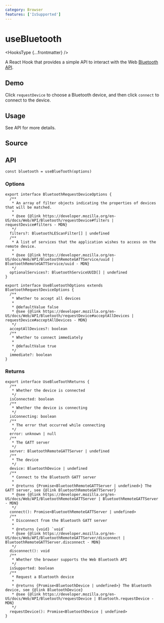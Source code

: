 ```yaml
---
category: Browser
features: ['IsSupported']
---
```


# useBluetooth


<HooksType {...frontmatter} />

A React Hook that provides a simple API to interact with the Web [Bluetooth API](https://developer.mozilla.org/en-US/docs/Web/API/Web_Bluetooth_API).

## Demo

Click `requestDevice` to choose a Bluetooth device, and then click `connect` to connect to the device.


<App />

## Usage

See API for more details.

## Source


<Source />

## API

```tsx
const bluetooth = useBlueTooth(options)
```

### Options

```tsx
export interface BluetoothRequestDeviceOptions {
  /**
   * An array of filter objects indicating the properties of devices that will be matched.
   *
   * @see {@link https://developer.mozilla.org/en-US/docs/Web/API/Bluetooth/requestDevice#filters | requestDevice#filters - MDN}
   */
  filters?: BluetoothLEScanFilter[] | undefined
  /**
   * A list of services that the application wishes to access on the remote device.
   *
   * @see {@link https://developer.mozilla.org/en-US/docs/Web/API/BluetoothRemoteGATTService/uuid | BluetoothRemoteGATTService/uuid - MDN}
   */
  optionalServices?: BluetoothServiceUUID[] | undefined
}

export interface UseBluetoothOptions extends BluetoothRequestDeviceOptions {
  /**
   * Whether to accept all devices
   *
   * @defaultValue false
   * @see {@link https://developer.mozilla.org/en-US/docs/Web/API/Bluetooth/requestDevice#acceptAllDevices | requestDevice#acceptAllDevices - MDN}
   */
  acceptAllDevices?: boolean
  /**
   * Whether to connect immediately
   *
   * @defaultValue true
   */
  immediate?: boolean
}
```

### Returns

```tsx
export interface UseBlueToothReturns {
  /**
   * Whether the device is connected
   */
  isConnected: boolean
  /**
   * Whether the device is connecting
   */
  isConnecting: boolean
  /**
   * The error that occurred while connecting
   */
  error: unknown | null
  /**
   * The GATT server
   */
  server: BluetoothRemoteGATTServer | undefined
  /**
   * The device
   */
  device: BluetoothDevice | undefined
  /**
   * Connect to the Bluetooth GATT server
   *
   * @returns {Promise<BluetoothRemoteGATTServer | undefined>} The GATT server, see {@link BluetoothRemoteGATTServer}
   * @see {@link https://developer.mozilla.org/en-US/docs/Web/API/BluetoothRemoteGATTServer | BluetoothRemoteGATTServer - MDN}
   */
  connect(): Promise<BluetoothRemoteGATTServer | undefined>
  /**
   * Disconnect from the Bluetooth GATT server
   *
   * @returns {void} `void`
   * @see {@link https://developer.mozilla.org/en-US/docs/Web/API/BluetoothRemoteGATTServer/disconnect | BluetoothRemoteGATTServer.disconnect - MDN}
   */
  disconnect(): void
  /**
   * Whether the browser supports the Web Bluetooth API
   */
  isSupported: boolean
  /**
   * Request a Bluetooth device
   *
   * @returns {Promise<BluetoothDevice | undefined>} The Bluetooth device, see {@link BluetoothDevice}
   * @see {@link https://developer.mozilla.org/en-US/docs/Web/API/Bluetooth/requestDevice | Bluetooth.requestDevice - MDN}
   */
  requestDevice(): Promise<BluetoothDevice | undefined>
}
```
